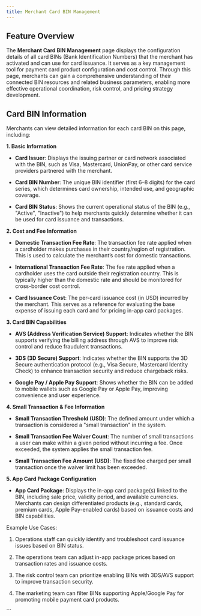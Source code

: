 ```yaml
---
title: Merchant Card BIN Management
---
```

## Feature Overview

The **Merchant Card BIN Management** page displays the configuration details of all card BINs (Bank Identification Numbers) that the merchant has activated and can use for card issuance. It serves as a key management tool for payment card product configuration and cost control. Through this page, merchants can gain a comprehensive understanding of their connected BIN resources and related business parameters, enabling more effective operational coordination, risk control, and pricing strategy development.

## Card BIN Information

Merchants can view detailed information for each card BIN on this page, including:

**1. Basic Information**

* **Card Issuer**: Displays the issuing partner or card network associated with the BIN, such as Visa, Mastercard, UnionPay, or other card service providers partnered with the merchant.

* **Card BIN Number**: The unique BIN identifier (first 6–8 digits) for the card series, which determines card ownership, intended use, and geographic coverage.

* **Card BIN Status**: Shows the current operational status of the BIN (e.g., "Active", "Inactive") to help merchants quickly determine whether it can be used for card issuance and transactions.

**2. Cost and Fee Information**

* **Domestic Transaction Fee Rate**: The transaction fee rate applied when a cardholder makes purchases in their country/region of registration. This is used to calculate the merchant’s cost for domestic transactions.

* **International Transaction Fee Rate**: The fee rate applied when a cardholder uses the card outside their registration country. This is typically higher than the domestic rate and should be monitored for cross-border cost control.

* **Card Issuance Cost**: The per-card issuance cost (in USD) incurred by the merchant. This serves as a reference for evaluating the base expense of issuing each card and for pricing in-app card packages.

**3. Card BIN Capabilities**

* **AVS (Address Verification Service) Support**: Indicates whether the BIN supports verifying the billing address through AVS to improve risk control and reduce fraudulent transactions.

* **3DS (3D Secure) Support**: Indicates whether the BIN supports the 3D Secure authentication protocol (e.g., Visa Secure, Mastercard Identity Check) to enhance transaction security and reduce chargeback risks.

* **Google Pay / Apple Pay Support**: Shows whether the BIN can be added to mobile wallets such as Google Pay or Apple Pay, improving convenience and user experience.

**4. Small Transaction & Fee Information**

* **Small Transaction Threshold (USD)**: The defined amount under which a transaction is considered a "small transaction" in the system.

* **Small Transaction Fee Waiver Count**: The number of small transactions a user can make within a given period without incurring a fee. Once exceeded, the system applies the small transaction fee.

* **Small Transaction Fee Amount (USD)**: The fixed fee charged per small transaction once the waiver limit has been exceeded.

**5. App Card Package Configuration**

* **App Card Package**: Displays the in-app card package(s) linked to the BIN, including sale price, validity period, and available currencies. Merchants can design differentiated products (e.g., standard cards, premium cards, Apple Pay-enabled cards) based on issuance costs and BIN capabilities.

<Tip> 
Example Use Cases:

1. Operations staff can quickly identify and troubleshoot card issuance issues based on BIN status.  

2. The operations team can adjust in-app package prices based on transaction rates and issuance costs.  

3. The risk control team can prioritize enabling BINs with 3DS/AVS support to improve transaction security.  

4. The marketing team can filter BINs supporting Apple/Google Pay for promoting mobile payment card products.  
</Tip>
```
